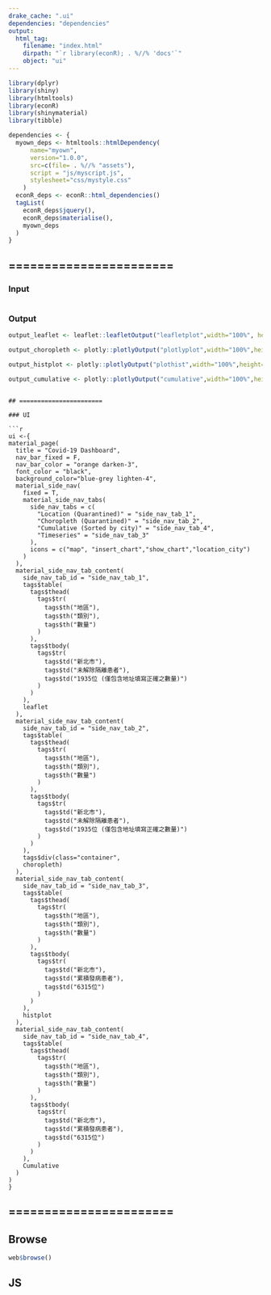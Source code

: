 ```yaml
---
drake_cache: ".ui"
dependencies: "dependencies"
output:
  html_tag:
    filename: "index.html"
    dirpath: "`r library(econR); . %//% 'docs'`"
    object: "ui"
---
```



```r
library(dplyr)
library(shiny)
library(htmltools)
library(econR)
library(shinymaterial)
library(tibble)
```

```r
dependencies <- {
  myown_deps <- htmltools::htmlDependency(
      name="myown",
      version="1.0.0",
      src=c(file= . %//% "assets"),
      script = "js/myscript.js",
      stylesheet="css/mystyle.css"
    )
  econR_deps <- econR::html_dependencies()
  tagList(
    econR_deps$jquery(),
    econR_deps$materialise(),
    myown_deps
  )
}
```


## =======================

### Input

```r

```

### Output

```r
output_leaflet <- leaflet::leafletOutput("leafletplot",width="100%", height="600px")
```

```r
output_choropleth <- plotly::plotlyOutput("plotlyplot",width="100%",height="600px")
```

```r
output_histplot <- plotly::plotlyOutput("plothist",width="100%",height="600px")
```

```r
output_cumulative <- plotly::plotlyOutput("cumulative",width="100%",height="600px")
```

```

## =======================

### UI

```r
ui <-{
material_page(
  title = "Covid-19 Dashboard",
  nav_bar_fixed = F,
  nav_bar_color = "orange darken-3",
  font_color = "black",
  background_color="blue-grey lighten-4",
  material_side_nav(
    fixed = T,
    material_side_nav_tabs(
      side_nav_tabs = c(
        "Location (Quarantined)" = "side_nav_tab_1",
        "Choropleth (Quarantined)" = "side_nav_tab_2",
        "Cumulative (Sorted by city)" = "side_nav_tab_4",
        "Timeseries" = "side_nav_tab_3"
      ),
      icons = c("map", "insert_chart","show_chart","location_city")
    )
  ),
  material_side_nav_tab_content(
    side_nav_tab_id = "side_nav_tab_1",
    tags$table(
      tags$thead(
        tags$tr(
          tags$th("地區"),
          tags$th("類別"),
          tags$th("數量")
        )
      ),
      tags$tbody(
        tags$tr(
          tags$td("新北市"),
          tags$td("未解除隔離患者"),
          tags$td("1935位 (僅包含地址填寫正確之數量)")
        )
      )
    ),
    leaflet
  ),
  material_side_nav_tab_content(
    side_nav_tab_id = "side_nav_tab_2",
    tags$table(
      tags$thead(
        tags$tr(
          tags$th("地區"),
          tags$th("類別"),
          tags$th("數量")
        )
      ),
      tags$tbody(
        tags$tr(
          tags$td("新北市"),
          tags$td("未解除隔離患者"),
          tags$td("1935位 (僅包含地址填寫正確之數量)")
        )
      )
    ),
    tags$div(class="container",
    choropleth)
  ),
  material_side_nav_tab_content(
    side_nav_tab_id = "side_nav_tab_3",
    tags$table(
      tags$thead(
        tags$tr(
          tags$th("地區"),
          tags$th("類別"),
          tags$th("數量")
        )
      ),
      tags$tbody(
        tags$tr(
          tags$td("新北市"),
          tags$td("累積發病患者"),
          tags$td("6315位")
        )
      )
    ),
    histplot
  ),
  material_side_nav_tab_content(
    side_nav_tab_id = "side_nav_tab_4",
    tags$table(
      tags$thead(
        tags$tr(
          tags$th("地區"),
          tags$th("類別"),
          tags$th("數量")
        )
      ),
      tags$tbody(
        tags$tr(
          tags$td("新北市"),
          tags$td("累積發病患者"),
          tags$td("6315位")
        )
      )
    ),
    Cumulative
  )
)
} 

```

## =======================


## Browse

```r
web$browse()
```





## JS


<!--JS end-->
